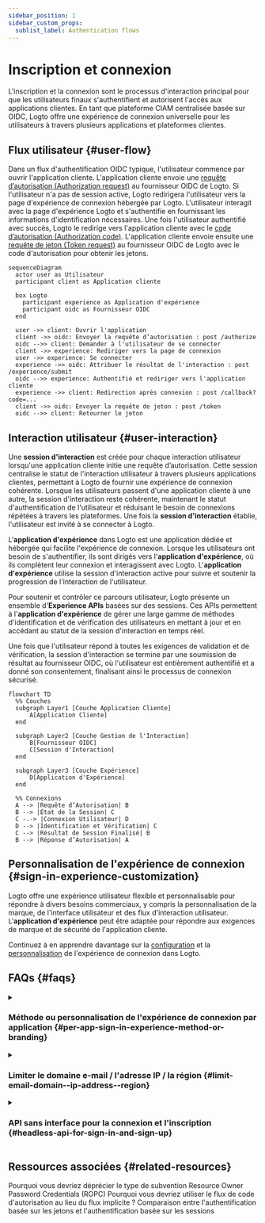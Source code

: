 ```yaml
---
sidebar_position: 1
sidebar_custom_props:
  sublist_label: Authentication flows
---
```


# Inscription et connexion

L'inscription et la connexion sont le processus d'interaction principal pour que les utilisateurs finaux s'authentifient et autorisent l'accès aux applications clientes. En tant que plateforme CIAM centralisée basée sur OIDC, Logto offre une expérience de connexion universelle pour les utilisateurs à travers plusieurs applications et plateformes clientes.

## Flux utilisateur \{#user-flow}

Dans un flux d'authentification OIDC typique, l'utilisateur commence par ouvrir l'application cliente. L'application cliente envoie une [requête d’autorisation (Authorization request)](https://auth.wiki/authorization-request) au fournisseur OIDC de Logto. Si l'utilisateur n'a pas de session active, Logto redirigera l'utilisateur vers la page d'expérience de connexion hébergée par Logto. L'utilisateur interagit avec la page d'expérience Logto et s'authentifie en fournissant les informations d'identification nécessaires. Une fois l'utilisateur authentifié avec succès, Logto le redirige vers l'application cliente avec le [code d’autorisation (Authorization code)](https://auth.wiki/authorization-code-flow#how-does-authorization-code-flow-work). L'application cliente envoie ensuite une [requête de jeton (Token request)](https://auth.wiki/token-request) au fournisseur OIDC de Logto avec le code d'autorisation pour obtenir les jetons.

```mermaid
sequenceDiagram
  actor user as Utilisateur
  participant client as Application cliente

  box Logto
    participant experience as Application d'expérience
    participant oidc as Fournisseur OIDC
  end

  user ->> client: Ouvrir l'application
  client ->> oidc: Envoyer la requête d’autorisation : post /authorize
  oidc -->> client: Demander à l'utilisateur de se connecter
  client ->> experience: Rediriger vers la page de connexion
  user ->> experience: Se connecter
  experience ->> oidc: Attribuer le résultat de l'interaction : post /experience/submit
  oidc -->> experience: Authentifié et rediriger vers l'application cliente
  experience ->> client: Redirection après connexion : post /callback?code=...
  client ->> oidc: Envoyer la requête de jeton : post /token
  oidc -->> client: Retourner le jeton
```

## Interaction utilisateur \{#user-interaction}

Une **session d'interaction** est créée pour chaque interaction utilisateur lorsqu'une application cliente initie une requête d’autorisation. Cette session centralise le statut de l'interaction utilisateur à travers plusieurs applications clientes, permettant à Logto de fournir une expérience de connexion cohérente. Lorsque les utilisateurs passent d'une application cliente à une autre, la session d'interaction reste cohérente, maintenant le statut d'authentification de l'utilisateur et réduisant le besoin de connexions répétées à travers les plateformes. Une fois la **session d'interaction** établie, l'utilisateur est invité à se connecter à Logto.

L'**application d'expérience** dans Logto est une application dédiée et hébergée qui facilite l'expérience de connexion. Lorsque les utilisateurs ont besoin de s'authentifier, ils sont dirigés vers l'**application d'expérience**, où ils complètent leur connexion et interagissent avec Logto. L'**application d'expérience** utilise la session d'interaction active pour suivre et soutenir la progression de l'interaction de l'utilisateur.

Pour soutenir et contrôler ce parcours utilisateur, Logto présente un ensemble d'**Experience APIs** basées sur des sessions. Ces APIs permettent à l'**application d'expérience** de gérer une large gamme de méthodes d'identification et de vérification des utilisateurs en mettant à jour et en accédant au statut de la session d'interaction en temps réel.

Une fois que l'utilisateur répond à toutes les exigences de validation et de vérification, la session d'interaction se termine par une soumission de résultat au fournisseur OIDC, où l'utilisateur est entièrement authentifié et a donné son consentement, finalisant ainsi le processus de connexion sécurisé.

```mermaid
flowchart TD
  %% Couches
  subgraph Layer1 [Couche Application Cliente]
      A[Application Cliente]
  end

  subgraph Layer2 [Couche Gestion de l'Interaction]
      B[Fournisseur OIDC]
      C[Session d'Interaction]
  end

  subgraph Layer3 [Couche Expérience]
      D[Application d'Expérience]
  end

  %% Connexions
  A --> |Requête d’Autorisation| B
  B --> |État de la Session| C
  C -.-> |Connexion Utilisateur| D
  D --> |Identification et Vérification| C
  C --> |Résultat de Session Finalisé| B
  B --> |Réponse d’Autorisation| A
```

## Personnalisation de l'expérience de connexion \{#sign-in-experience-customization}

Logto offre une expérience utilisateur flexible et personnalisable pour répondre à divers besoins commerciaux, y compris la personnalisation de la marque, de l'interface utilisateur et des flux d'interaction utilisateur. L'**application d'expérience** peut être adaptée pour répondre aux exigences de marque et de sécurité de l'application cliente.

Continuez à en apprendre davantage sur la [configuration](/end-user-flows/sign-up-and-sign-in/sign-up) et la [personnalisation](/customization) de l'expérience de connexion dans Logto.

## FAQs \{#faqs}

<details>
  <summary>

### Méthode ou personnalisation de l'expérience de connexion par application \{#per-app-sign-in-experience-method-or-branding}

</summary>

Pour les applications ou organisations nécessitant des **interfaces de connexion** distinctes, Logto prend en charge la personnalisation [spécifique à l'application](/customization/match-your-brand#app-specific-branding) et [spécifique à l'organisation](/customization/match-your-brand#organization-specific-branding).

Si vous devez proposer différentes **méthodes de connexion** en fonction du type d'utilisateur ou du site, utilisez simplement les [paramètres d'authentification](/end-user-flows/authentication-parameters) (par exemple, `first_screen` et `direct_sign_in`) pour diriger les utilisateurs vers une page utilisateur avec des options de connexion adaptées.

</details>
<details>
  <summary>

### Limiter le domaine e-mail / l'adresse IP / la région \{#limit-email-domain--ip-address--region}

</summary>

Pour le contrôle d'accès basé sur les attributs, par exemple, limiter la connexion en fonction du domaine e-mail, de l'adresse IP ou de la région, vous pouvez utiliser la fonctionnalité [Revendications de jeton personnalisées](/developers/custom-token-claims/) dans Logto pour rejeter ou autoriser les requêtes d’autorisation en fonction des attributs de l'utilisateur.

</details>
<details>
  <summary>

### API sans interface pour la connexion et l'inscription \{#headless-api-for-sign-in-and-sign-up}

</summary>

Actuellement, Logto ne propose pas d'API sans interface pour la connexion et l'inscription. Cependant, vous pouvez apporter votre propre interface de connexion en utilisant [Apportez votre propre interface](/customization/bring-your-ui/) pour personnaliser l'expérience de connexion et d'inscription.

</details>

## Ressources associées \{#related-resources}

<Url href="https://blog.logto.io/deprecated-ropc-grant-type">
  Pourquoi vous devriez déprécier le type de subvention Resource Owner Password Credentials (ROPC)
</Url>

<Url href="https://blog.logto.io/implicit-flow-is-dead">
  Pourquoi vous devriez utiliser le flux de code d'autorisation au lieu du flux implicite ?
</Url>

<Url href="https://blog.logto.io/token-based-authentication-vs-session-based-authentication">
  Comparaison entre l'authentification basée sur les jetons et l'authentification basée sur les sessions
</Url>